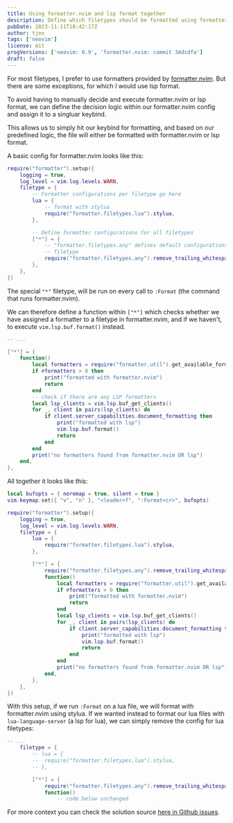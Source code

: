 ```yaml
---
title: Using formatter.nvim and lsp format together
description: Define which filetypes should be formatted using formatter.nvim, and format the rest with lsp.
pubDate: 2023-11-11T18:42:17Z
author: tjex
tags: ['neovim']
license: mit
progVersions: ['neovim: 0.9', 'formatter.nvim: commit 34dcdfa']
draft: false
---
```


For most filetypes, I prefer to use formatters provided by [formatter.nvim](https://github.com/mhartington/formatter.nvim).
But there are some exceptions, for which I would use lsp format.

To avoid having to manually decide and execute formatter.nvim or lsp format, we
can define the decision logic within our formatter.nvim config and assign it to
a singluar keybind.

This allows us to simply hit our keybind for formatting, and based on our predefined logic, the file will either
be formatted with formatter.nvim or lsp format.

A basic config for formatter.nvim looks like this:

```lua
require("formatter").setup({
	logging = true,
	log_level = vim.log.levels.WARN,
	filetype = {
		-- Formatter configurations per filetype go here
		lua = {
			-- format with stylua
			require("formatter.filetypes.lua").stylua,
		},

		-- Define formatter configurations for all filetypes
		["*"] = {
			-- "formatter.filetypes.any" defines default configurations for any
			-- filetype
			require("formatter.filetypes.any").remove_trailing_whitespace,
		},
	},
})

```

The special `"*"` filetype, will be run on every call to `:Format` (the command that runs formatter.nvim).

We can therefore define a function within `["*"]` which checks whether we have assigned a formatter to a filetype in
formatter.nvim, and if we haven't, to execute `vim.lsp.buf.format()` instead.

```lua
-- ...

["*"] = {
    function()
        local formatters = require("formatter.util").get_available_formatters_for_ft(vim.bo.filetype)
        if #formatters > 0 then
            print("formatted with formatter.nvim")
            return
        end
        -- check if there are any LSP formatters
        local lsp_clients = vim.lsp.buf_get_clients()
        for _, client in pairs(lsp_clients) do
            if client.server_capabilities.document_formatting then
                print("formatted with lsp")
                vim.lsp.buf.format()
                return
            end
        end
        print("no formatters found from formatter.nvim OR lsp")
    end,
},

```

All together it looks like this:

```lua
local bufopts = { noremap = true, silent = true }
vim.keymap.set({ "v", "n" }, "<leader>f", ":Format<cr>", bufopts)

require("formatter").setup({
	logging = true,
	log_level = vim.log.levels.WARN,
	filetype = {
		lua = {
			require("formatter.filetypes.lua").stylua,
		},

		["*"] = {
			require("formatter.filetypes.any").remove_trailing_whitespace,
			function()
				local formatters = require("formatter.util").get_available_formatters_for_ft(vim.bo.filetype)
				if #formatters > 0 then
					print("formatted with formatter.nvim")
					return
				end
				local lsp_clients = vim.lsp.buf_get_clients()
				for _, client in pairs(lsp_clients) do
					if client.server_capabilities.document_formatting then
						print("formatted with lsp")
						vim.lsp.buf.format()
						return
					end
				end
				print("no formatters found from formatter.nvim OR lsp")
			end,
		},
	},
})

```

With this setup, if we run `:Format` on a lua file, we will format with formatter.nvim using stylua. 
If we wanted instead to format our lua files with `lua-language-server` (a lsp for lua), we can simply 
remove the config for lua filetypes:

```lua
-- ... 
	filetype = {
		-- lua = {
		-- 	require("formatter.filetypes.lua").stylua,
		-- },

		["*"] = {
			require("formatter.filetypes.any").remove_trailing_whitespace,
			function()
                -- code below unchanged


```

For more context you can check the solution source [here in Github issues](https://github.com/mhartington/formatter.nvim/issues/192#issuecomment-1755651346).
